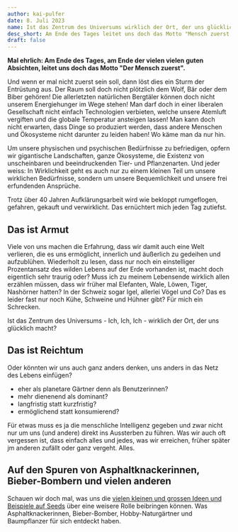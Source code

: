 ```yaml
---
author: kai-pulfer
date: 8. Juli 2023
name: Ist das Zentrum des Universums wirklich der Ort, der uns glücklich macht?
desc_short: Am Ende des Tages leitet uns doch das Motto "Mensch zuerst."
draft: false
---
```


**Mal ehrlich: Am Ende des Tages, am Ende der vielen vielen guten Absichten, leitet uns doch das Motto "Der Mensch zuerst".**

Und wenn er mal nicht zuerst sein soll, dann löst dies ein Sturm der Entrüstung aus. Der Raum soll doch nicht plötzlich dem Wolf, Bär oder dem Biber gehören! Die allerletzten natürlichen Bergtäler können doch nicht unserem Energiehunger im Wege stehen! Man darf doch in einer liberalen Gesellschaft nicht einfach Technologien verbieten, welche unsere Atemluft vergiften und die globale Temperatur ansteigen lassen! Man kann doch nicht erwarten, dass Dinge so produziert werden, dass andere Menschen und Ökosysteme nicht darunter zu leiden haben! Wo käme man da nur hin.

Um unsere physischen und psychischen Bedürfnisse zu befriedigen, opfern wir gigantische Landschaften, ganze Ökosysteme, die Existenz von unscheinbaren und beeindruckenden Tier- und Pflanzenarten. Und jeder weiss: In Wirklichkeit geht es auch nur zu einem kleinen Teil um unsere wirklichen Bedürfnisse, sondern um unsere Bequemlichkeit und unsere frei erfundenden Ansprüche.

Trotz über 40 Jahren Aufklärungsarbeit wird wie bekloppt rumgeflogen, gefahren, gekauft und verwirklicht. Das ernüchtert mich jeden Tag zutiefst.

## Das ist Armut

Viele von uns machen die Erfahrung, dass wir damit auch eine Welt verlieren, die es uns ermöglicht, innerlich und äußerlich zu gedeihen und aufzublühen. Wiederholt zu lesen, dass nur noch ein einstelliger Prozentansatz des wilden Lebens auf der Erde vorhanden ist, macht doch eigentlich sehr traurig oder? Muss ich zu meinem Lebensende wirklich allen erzählen müssen, dass wir früher mal Elefanten, Wale, Löwen, Tiger, Nashörner hatten? In der Schweiz sogar Igel, allerlei Vögel und Co? Das es leider fast nur noch Kühe, Schweine und Hühner gibt? Für mich ein Schrecken.

Ist das Zentrum des Universums - Ich, Ich, Ich - wirklich der Ort, der uns glücklich macht?

## Das ist Reichtum

Oder könnten wir uns auch ganz anders denken, uns anders in das Netz des Lebens einfügen?

- eher als planetare Gärtner denn als Benutzerinnen?
- mehr dienenend als dominant?
- langfristig statt kurzfristig?
- ermöglichend statt konsumierend?

Für etwas muss es ja die menschliche Intelligenz gegeben und zwar nicht nur um uns (und andere) direkt ins Aussterben zu führen. Was wir auch oft vergessen ist, dass einfach alles und jedes, was wir erreichen, früher später jm anderen zufällt oder ganz vergeht. Alles.

## Auf den Spuren von Asphaltknackerinnen, Bieber-Bombern und vielen anderen

Schauen wir doch mal, was uns die <a href="/">vielen kleinen und grossen Ideen und Beispiele auf Seeds</a> über eine weisere Rolle beibringen können. Was Asphaltknackerinnen, Bieber-Bomber, Hobby-Naturgärtner und Baumpflanzer für sich entdeckt haben.
